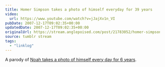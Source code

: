 ```yaml
---
title: Homer Simpson takes a photo of himself everyday for 39 years
video:
  url: https://www.youtube.com/watch?v=jJajXv1n_VI
pubDate: 2007-12-17T09:02:35+00:00
updatedDate: 2007-12-17T09:02:35+00:00
originalUrl: https://stream.anglepoised.com/post/21783052/homer-simpson-takes-a-photo-of-himself-everyday
source: tumblr stream
tags:
  - "linklog"
---
```


A parody of [Noah takes a photo of himself every day for 6 years](https://www.youtube.com/watch?v=6B26asyGKDo).
